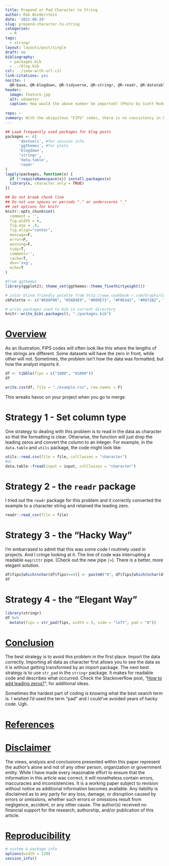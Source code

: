 ```yaml
---
title: Prepend or Pad Character to String
author: Rob Wiederstein
date: '2021-08-29'
slug: prepend-character-to-string
categories:
  - R
tags:
  - stringr
layout: layouts/post/single
draft: no
bibliography:
  - packages.bib
  - ../blog.bib
csl: ../ieee-with-url.csl
link-citations: yes
nocite: |
  @R-base, @R-blogdown, @R-tidyverse, @R-stringr, @R-readr, @R-datatable
header:
  image: feature.jpg
  alt: odometer
  caption: How would the above number be imported? (Photo by Scott Rodgerson on Unsplash)
  
repo: ~
summary: With the ubiquitous "FIPS" codes, there is no consistency in how they are formatted.  It seems like on every project, the merge is dependent upon the format matching in the datasets and then I've usually got a mess on my hands.  A missing "0" is often the problem.
---
```



```r
## Load frequently used packages for blog posts
packages <- c(
      'devtools', #for session info
      'ggthemes', #for plots
      'blogdown',
      'stringr',
      'data.table',
      'readr'
)
lapply(packages, function(x) {
  if (!requireNamespace(x)) install.packages(x)
  library(x, character.only = TRUE)
})
```

```r
## Do not break chunk line
## Do not use spaces or periods "." or underscores "_"
## set options for knitr
knitr::opts_chunk$set(
  comment = '',
  fig.width = 6,
  fig.asp = .8,
  fig.align="center",
  message=F,
  error=F,
  warning=F,
  tidy=T,
  comment='',
  cache=T,
  dev='svg',
  echo=T
)
```

```r
#from ggthemes
library(ggplot2); theme_set(ggthemes::theme_fivethirtyeight())
```

```r
# color blind friendly palette from http://www.cookbook-r.com/Graphs/Colors_(ggplot2)/
cbPalette <- c("#E69F00", "#56B4E9", "#009E73", "#F0E442", "#0072B2", "#D55E00", "#CC79A7", "#000000")
```

```r
# write packages used to bib in current directory
knitr::write_bib(.packages(), "./packages.bib")
```

# [Overview](#overview)

As an illustration, FIPS codes will often look like this where the lengths of the strings are different. Some datasets will have the zero in front, while other will not. Sometimes, the problem isn't how the data was formatted, but how the analyst imports it.

```r
df <- tibble(fips = c("1000", "01000"))
df
```
```r
write.csv(df, file = "./example.csv", row.names = F)
```
 
This wreaks havoc on your project when you go to merge.

# Strategy 1 - Set column type

One strategy to dealing with this problem is to read in the data as character so that the formatting is clear.  Otherwise, the function will just drop the leading zeros and convert the column to an integer. For example, in the `data.table` and `utils` package, the code might look like:

```r
utils::read.csv(file = file, colClasses = "character")
#or
data.table::fread(input = input, colClasses = "character")
```

# Strategy 2 - the `readr` package

I tried out the `readr` package for this problem and it correctly converted the example to a character string and retained the leading zero.

```r
readr::read_csv(file = file)
```

# Strategy 3 - the "Hacky Way"

I'm embarrased to admit that this was some code I routinely used in projects. And I cringe looking at it.  The line of code was interrupting a readable `magrittr` pipe. (Check out the new pipe `|>`). There is a better, more elegant solution.

```r
df$fips[which(nchar(df$fips)==4)] <- paste0("0", df$fips[which(nchar(df$fips)==4)])
df
```

# Strategy 4 - the "Elegant Way"

```r
library(stringr)
df %>% 
  mutate(fips = str_pad(fips, width = 5, side = "left", pad = "0"))
```


# [Conclusion](#conclusion)

The best strategy is to avoid this problem in the first place.  Import the data correctly.  Importing all data as character first allows you to see the data as it is without getting transformed by an import package.  The next best strategy is to use `str_pad` in the `stringr` package.  It makes for readable code and describes what occurred.  Check the Stackoverflow post, "[How to add leading zeros?](https://stackoverflow.com/questions/5812493/how-to-add-leading-zeros/5816779#5816779)", for additional ideas.

Sometimes the hardest part of coding is knowing what the best search term is.  I wished I'd used the term "pad" and I could've avoided years of hacky code. Ugh.

# [References](#reference)

<div id="refs"></div>

# [Disclaimer](#disclaimer)

The views, analysis and conclusions presented within this paper represent the author’s alone and not of any other person, organization or government entity. While I have made every reasonable effort to ensure that the information in this article was correct, it will nonetheless contain errors, inaccuracies and inconsistencies. It is a working paper subject to revision without notice as additional information becomes available. Any liability is disclaimed as to any party for any loss, damage, or disruption caused by errors or omissions, whether such errors or omissions result from negligence, accident, or any other cause. The author(s) received no financial support for the research, authorship, and/or publication of this article.

# [Reproducibility](#reproduce)

```r
# system & package info
options(width = 120)
session_info()
```
